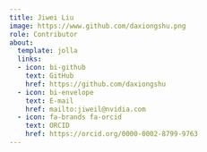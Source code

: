 ```yaml
---
title: Jiwei Liu
image: https://www.github.com/daxiongshu.png
role: Contributor
about:
  template: jolla
  links:
  - icon: bi-github
    text: GitHub
    href: https://github.com/daxiongshu
  - icon: bi-envelope
    text: E-mail
    href: mailto:jiweil@nvidia.com
  - icon: fa-brands fa-orcid
    text: ORCID
    href: https://orcid.org/0000-0002-8799-9763
---
```


